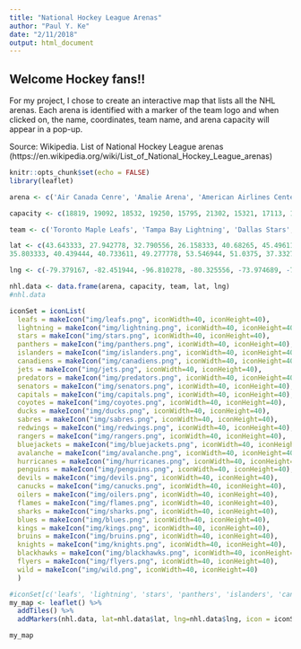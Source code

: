 ```yaml
---
title: "National Hockey League Arenas"
author: "Paul Y. Ke"
date: "2/11/2018"
output: html_document
---
```


<h2>Welcome Hockey fans!!</h2>

For my project, I chose to create an interactive map that lists all the NHL arenas.
Each arena is identified with a marker of the team logo and when clicked on, the name, coordinates, team name, and arena capacity will appear in a pop-up.


Source: Wikipedia. List of National Hockey League arenas<br> (https://en.wikipedia.org/wiki/List_of_National_Hockey_League_arenas)
```r
knitr::opts_chunk$set(echo = FALSE)
library(leaflet)
```
```r

arena <- c('Air Canada Cenre', 'Amalie Arena', 'American Airlines Center', 'BB&T Center', 'Barclays Center', 'Bell Center', 'Bell MTS Place', 'Bridgestone Arena', 'Canadian Tire Centre', 'Capital One Arena', 'Gila River Arena', 'Honda Center', 'KeyBank Center', 'Little Caesars Arena', 'Madison Square Garden', 'Nationwide Arena', 'Pepsi Center', 'PNC Arena', 'PPG Paints Arena', 'Prudential Center', 'Rogers Arena', 'Rogers Place', 'Scotiabank Saddledome', 'SAP Center', 'Scottrade Center', 'Staples Center', 'TD Garden', 'T-Mobile Arena', 'United Center', 'Wells Fargo Center', 'Xcel Energy Center')

capacity <- c(18819, 19092, 18532, 19250, 15795, 21302, 15321, 17113, 17373, 18506, 17125, 17174, 19070, 19515, 18006, 18144, 17809, 18680, 18387, 16514, 18910, 18347, 19289, 17562, 18724, 18230, 17565, 17368, 19717, 19543, 17954)

team <- c('Toronto Maple Leafs', 'Tampa Bay Lightning', 'Dallas Stars', 'Florida Panthers', 'New York Islanders', 'Montreal Canadiens', 'Winnipeg Jets', 'Nashville Predators', 'Ottawa Senators', 'Washington Capitals', 'Arizona Coyotes', 'Anaheim Ducks', 'Buffalo Sabres', 'Detroit Red Wings', 'New York Rangers', 'Columbus Blue Jackets', 'Colorado Avalanche', 'Carolina Hurricanes', 'Pittsburgh Penguins', 'New Jersey Devils', 'Vancouver Canucks', 'Edmonton Oilers', 'Calgary Flames', 'San Jose Sharks', 'St. Louis Blues', 'Los Angeles Kings', 'Boston Bruins', 'Vegas Golden Knights', 'Chicago Blackhawks', 'Philadelphia Flyers', 'Minnesota Wild')

lat <- c(43.643333, 27.942778, 32.790556, 26.158333, 40.68265, 45.496111, 49.892778, 36.159167, 45.296944, 38.898056, 33.531944, 33.807778, 42.875, 42.341172, 40.750556, 39.969283, 39.748611,
35.803333, 40.439444, 40.733611, 49.277778, 53.546944, 51.0375, 37.332778,38.626667, 34.043056, 42.366303, 36.102778, 41.880556, 39.901111, 44.944722)

lng <- c(-79.379167, -82.451944, -96.810278, -80.325556, -73.974689, -73.569444, -97.143611, -86.778611, -75.927222, -77.020833, -112.261111, -117.876667, -78.876389, -83.054911, -73.993611, -83.006111, -105.0075, -78.721944, -79.989167, -74.171111, -123.108889, -113.497778, -114.051944, -121.901111, -90.2025, -118.267222, -71.062228, -115.178333, -87.674167, -75.171944, -93.101111)

nhl.data <- data.frame(arena, capacity, team, lat, lng)
#nhl.data

iconSet = iconList(
  leafs = makeIcon("img/leafs.png", iconWidth=40, iconHeight=40),
  lightning = makeIcon("img/lightning.png", iconWidth=40, iconHeight=40),
  stars = makeIcon("img/stars.png", iconWidth=40, iconHeight=40),
  panthers = makeIcon("img/panthers.png", iconWidth=40, iconHeight=40),
  islanders = makeIcon("img/islanders.png", iconWidth=40, iconHeight=40),
  canadiens = makeIcon("img/canadiens.png", iconWidth=40, iconHeight=40),
  jets = makeIcon("img/jets.png", iconWidth=40, iconHeight=40),
  predators = makeIcon("img/predators.png", iconWidth=40, iconHeight=40),
  senators = makeIcon("img/senators.png", iconWidth=40, iconHeight=40),
  capitals = makeIcon("img/capitals.png", iconWidth=40, iconHeight=40),
  coyotes = makeIcon("img/coyotes.png", iconWidth=40, iconHeight=40),
  ducks = makeIcon("img/ducks.png", iconWidth=40, iconHeight=40),
  sabres = makeIcon("img/sabres.png", iconWidth=40, iconHeight=40),
  redwings = makeIcon("img/redwings.png", iconWidth=40, iconHeight=40),
  rangers = makeIcon("img/rangers.png", iconWidth=40, iconHeight=40),
  bluejackets = makeIcon("img/bluejackets.png", iconWidth=40, iconHeight=40),
  avalanche = makeIcon("img/avalanche.png", iconWidth=40, iconHeight=40),
  hurricanes = makeIcon("img/hurricanes.png", iconWidth=40, iconHeight=40),
  penguins = makeIcon("img/penguins.png", iconWidth=40, iconHeight=40),
  devils = makeIcon("img/devils.png", iconWidth=40, iconHeight=40),
  canucks = makeIcon("img/canucks.png", iconWidth=40, iconHeight=40),
  oilers = makeIcon("img/oilers.png", iconWidth=40, iconHeight=40),
  flames = makeIcon("img/flames.png", iconWidth=40, iconHeight=40),
  sharks = makeIcon("img/sharks.png", iconWidth=40, iconHeight=40),
  blues = makeIcon("img/blues.png", iconWidth=40, iconHeight=40),
  kings = makeIcon("img/kings.png", iconWidth=40, iconHeight=40),
  bruins = makeIcon("img/bruins.png", iconWidth=40, iconHeight=40),
  knights = makeIcon("img/knights.png", iconWidth=40, iconHeight=40),
  blackhawks = makeIcon("img/blackhawks.png", iconWidth=40, iconHeight=40),
  flyers = makeIcon("img/flyers.png", iconWidth=40, iconHeight=40),
  wild = makeIcon("img/wild.png", iconWidth=40, iconHeight=40)
  )

#iconSet[c('leafs', 'lightning', 'stars', 'panthers', 'islanders', 'canadiens', 'jets', 'predators', 'senators', 'capitals', 'coyotes', 'ducks', 'sabres', 'redwings', 'rangers', 'bluejackets', 'avalanche', 'hurricanes', 'penguins', 'devils', 'canucks', 'oilers', 'flames', 'sharks', 'blues', 'kings', 'bruins', 'knights', 'blackhawks', 'flyers', 'wild')]
my_map <- leaflet() %>% 
  addTiles() %>%
  addMarkers(nhl.data, lat=nhl.data$lat, lng=nhl.data$lng, icon = iconSet, popup = paste("Name:<b>", nhl.data$arena,"</b><br>Latitude:", nhl.data$lat, "<br>Longitude", nhl.data$lng, "<br>Home of the <b>", nhl.data$team, "</b><br>Capacity:", nhl.data$capacity ))

my_map

```
